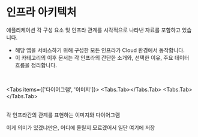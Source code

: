 
# 인프라 아키텍처

<p className="text-lg text-gray-600 mt-2">애플리케이션 각 구성 요소 및 인프라 관계를 시각적으로 나타낸 자료를 포함하고 있습니다.</p>

  - 해당 앱을 서비스하기 위해 구성한 모든 인프라가 Cloud 환경에서 동작합니다.
  - 이 카테고리의 이후 문서는 각 인프라의 간단한 소개와, 선택한 이유, 주요 데이터 흐름을 정리합니다.

<br/>

<Tabs items={['다이어그램', '이미지']}>
  <Tabs.Tab><DocsImage src={dimg.architecture.diagram}/></Tabs.Tab>
  <Tabs.Tab><DocsImage src={dimg.architecture.image}/></Tabs.Tab>
</Tabs>

<br/>
<span className="flex justify-center">각 인프라간의 관계를 표현하는 이미지와 다이어그램</span>


<DocsImage src={dimg.lighthouse}/>

이게 의미가 있겠냐만은, 어디에 올릴지 모르겠어서 일단 여기에 저장

<br/>